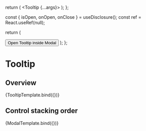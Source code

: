 

<Meta title="Components/Overlay/Tooltip" component={Tooltip} />

  return (
    <Tooltip {...args}>
      <TooltipIcon />
    </Tooltip>
  );
};

  const { isOpen, onOpen, onClose } = useDisclosure();
  const ref = React.useRef(null);

return (

<Box>
  <Button onClick={onOpen}>Open Tooltip inside Modal</Button>
  <Modal isOpen={isOpen} onClose={onClose}>
    <Box ref={ref}>
      <Tooltip {...args} containerRef={ref}>
        <TooltipIcon />
      </Tooltip>
    </Box>
  </Modal>
</Box>
); };

# Tooltip

## Overview

<Canvas>
  <Story
    name="Tooltip"
    args={{
      label: 'I am a tooltip text',
      placement: 'auto',
    }}
    argTypes={{
      placement: {
        options: [
          'auto',
          'auto-start',
          'auto-end',
          'top',
          'bottom',
          'right',
          'left',
          'top-start',
          'top-end',
          'bottom-start',
          'bottom-end',
        ],
        control: 'select',
      },
    }}
  >
    {TooltipTemplate.bind({})}
  </Story>
</Canvas>

## Control stacking order

<Canvas>
  <Story
    name="Override Stacking Order"
    args={{
      label: 'I am a tooltip in the modal',
      placement: 'auto',
    }}
  >
    {ModalTemplate.bind({})}
  </Story>
</Canvas>

